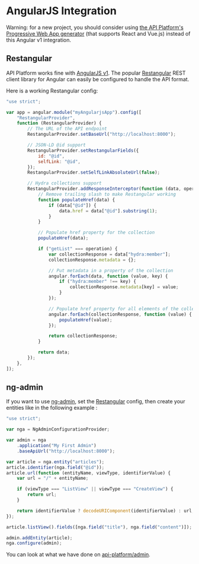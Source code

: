 # AngularJS Integration

Warning: for a new project, you should consider using [the API Platform's Progressive Web App generator](../create-client/index.md)
(that supports React and Vue.js) instead of this Angular v1 integration.

## Restangular

API Platform works fine with [AngularJS v1](http://angularjs.org). The popular [Restangular](https://github.com/mgonto/restangular)
REST client library for Angular can easily be configured to handle the API format.

Here is a working Restangular config:

```javascript
"use strict";

var app = angular.module("myAngularjsApp").config([
    "RestangularProvider",
    function (RestangularProvider) {
        // The URL of the API endpoint
        RestangularProvider.setBaseUrl("http://localhost:8000");

        // JSON-LD @id support
        RestangularProvider.setRestangularFields({
            id: "@id",
            selfLink: "@id",
        });
        RestangularProvider.setSelfLinkAbsoluteUrl(false);

        // Hydra collections support
        RestangularProvider.addResponseInterceptor(function (data, operation) {
            // Remove trailing slash to make Restangular working
            function populateHref(data) {
                if (data["@id"]) {
                    data.href = data["@id"].substring(1);
                }
            }

            // Populate href property for the collection
            populateHref(data);

            if ("getList" === operation) {
                var collectionResponse = data["hydra:member"];
                collectionResponse.metadata = {};

                // Put metadata in a property of the collection
                angular.forEach(data, function (value, key) {
                    if ("hydra:member" !== key) {
                        collectionResponse.metadata[key] = value;
                    }
                });

                // Populate href property for all elements of the collection
                angular.forEach(collectionResponse, function (value) {
                    populateHref(value);
                });

                return collectionResponse;
            }

            return data;
        });
    },
]);
```

## ng-admin

If you want to use [ng-admin](https://github.com/marmelab/ng-admin), set the [Restangular](#restangular) config,
then create your entities like in the following example :

```javascript
"use strict";

var nga = NgAdminConfigurationProvider;

var admin = nga
    .application("My First Admin")
    .baseApiUrl("http://localhost:8000");

var article = nga.entity("articles");
article.identifier(nga.field("@id"));
article.url(function (entityName, viewType, identifierValue) {
    var url = "/" + entityName;

    if (viewType === "ListView" || viewType === "CreateView") {
        return url;
    }

    return identifierValue ? decodeURIComponent(identifierValue) : url;
});

article.listView().fields([nga.field("title"), nga.field("content")]);

admin.addEntity(article);
nga.configure(admin);
```

You can look at what we have done on [api-platform/admin](https://github.com/api-platform/admin).
